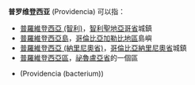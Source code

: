 {{Distinguish|普罗维登斯|普羅維登西亞萊斯}}
'''普罗维登西亚''' (Providencia) 可以指：
*[[普羅維登西亞_(智利)|普羅維登西亞 (智利)]]，[[智利|智利]][[聖地亞哥省|聖地亞哥省]]城鎮
*[[普羅維登西亞島|普羅維登西亞島]]，[[哥倫比亞|哥倫比亞]][[加勒比地區|加勒比地區]]島嶼
*[[普羅維登西亞_(納里尼奧省)|普羅維登西亞 (納里尼奧省)]]，[[哥倫比亞|哥倫比亞]][[納里尼奧省|納里尼奧省]]城鎮
*[[普羅維登西亞區|普羅維登西亞區]]，[[祕魯|祕魯]][[盧亞省|盧亞省]]的一個區
*{{tsl|en|Providencia (bacterium)|普罗维登斯菌属}} (Providencia (bacterium))

{{disambig|cat=六字地名消歧义}}